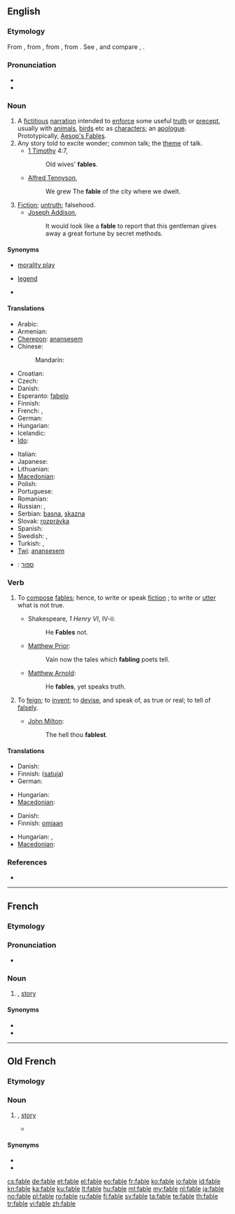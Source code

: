 ==English==
{{wikipedia}}

===Etymology===
From {{etyl|enm|en}}, from {{etyl|fro|en}} {{term|fable|lang=fro}}, from {{etyl|la|en}} {{term|fabula|lang=la}}, from {{term|fari||to speak, say|lang=la}}. See {{term|Ban}}, and compare {{term|fabulous}}, {{term|fame}}.

===Pronunciation===
* {{audio|en-us-fable.ogg|Audio (US)}}
* {{rhymes|eɪbəl}}

===Noun===
{{en-noun}}

# A [[fictitious]] [[narration]] intended to [[enforce]] some useful [[truth]] or [[precept]], usually with [[animals]], [[birds]] etc as [[characters]]; an [[apologue]]. Prototypically, [[w:Aesop's Fables|Aesop's Fables]].
# Any story told to excite wonder; common talk; the [[theme]] of talk.
#* [[w:First Epistle to Timothy|1 Timothy]] 4:7,
#*: Old wives' '''fables'''.
#* [[w:Alfred Tennyson, 1st Baron Tennyson|Alfred Tennyson]],
#*: We grew The '''fable''' of the city where we dwelt.
# [[fiction|Fiction]]; [[untruth]]; falsehood.
#* [[w:Joseph Addison|Joseph Addison]],
#*: It would look like a '''fable''' to report that this gentleman gives away a great fortune by secret methods.

====Synonyms====
* {{sense|fiction to enforce a useful precept}} [[morality play]]
* {{sense|story to excite wonder}} [[legend]]
* {{sense|falsehood}}

====Translations====
{{trans-top|story or tale intended to instruct, to amuse, to enforce some useful truth or precept}}
* Arabic: {{t|ar|أسطورة|f|tr='usTuura}}
* Armenian: {{t+|hy|առակ|tr=aṙak}}
* [[Cherepon]]: [[anansesem]]
* Chinese:
*: Mandarin: {{t-|cmn|寓言|tr=yùyán|sc=Hani}}
* Croatian: {{t+|hr|bajka|f|alt=bȃjka}}
* Czech: {{t+|cs|bajka|f}}
* Danish: {{t-|da|fabel}}
* Esperanto: [[fabelo]]
* Finnish: {{t+|fi|satu}}
* French: {{t+|fr|conte|m}}, {{t+|fr|fable|f}}
* German: {{t+|de|Fabel|f}}
* Hungarian: {{t+|hu|mese}}
* Icelandic: {{t|is|dæmisaga|f}}
* [[Ido]]: {{t|io|fablo|xs=Ido}}
{{trans-mid}}
* Italian: {{t-|it|fiaba|m}}
* Japanese: {{t-|ja|寓言|tr=ぐうげん, gūgen}}
* Lithuanian: {{t|lt|pasakėčia|f|xs=Lithuanian}}
* [[Macedonian]]: {{t-|mk|басна|f|tr=básna}}
* Polish: {{t+|pl|bajka}}
* Portuguese: {{t|pt|fábula|f}}
* Romanian: {{t-|ro|poveste}}
* Russian: {{t+|ru|басня|f|tr=básnja}}, {{t|ru|притча|f|tr=prítča}}
* Serbian: [[basna]], [[skazna]]
* Slovak: [[rozprávka]]
* Spanish: {{t-|es|fábula|f}}
* Swedish: {{t+|sv|saga}}, {{t+|sv|berättelse}}
* Turkish: {{t|tr|fabl}}, {{t|tr|öykünce}}
* [[Twi]]: [[anansesem]]
{{trans-bottom}}

{{checktrans-top}}
* {{ttbc|he}}: [[ספור]]
{{trans-mid}}
{{trans-bottom}}

===Verb===
{{en-verb|fabl|ing}}

# {{intransitive|archaic}} To [[compose]] [[fables]]; hence, to write or speak [[fiction]] ; to write or [[utter]] what is not true.
#* Shakespeare, ''1 Henry VI'', IV-ii:
#*: He '''Fables''' not.
#* [[w:Matthew Prior|Matthew Prior]]:
#*: Vain now the tales which '''fabling''' poets tell.
#* [[w:Matthew Arnold|Matthew Arnold]]:
#*: He '''fables''', yet speaks truth.
# {{transitive|archaic}} To [[feign]]; to [[invent]]; to [[devise]], and speak of, as true or real; to tell of [[falsely]].
#* [[w:John Milton|John Milton]]:
#*: The hell thou '''fablest'''.

====Translations====
{{trans-top|compose fables}}
* Danish: {{t-|da|fable}}
* Finnish: {{t+|fi|sepittää}} ([[satu#Finnish|satuja]])
* German: {{t+|de|fabulieren}}
{{trans-mid}}
* Hungarian: {{t|hu|mesél}}
* [[Macedonian]]: {{t|mk|фабулира|tr=fabulíra}}
{{trans-bottom}}

{{trans-top|tell of falsely}}
* Danish: {{t|da|fabulere}}
* Finnish: {{t+|fi|puhua}} [[oma#Finnish|omiaan]]
{{trans-mid}}
* Hungarian: {{t+|hu|költ}}, {{t|hu|kohol}}
* [[Macedonian]]: {{t|mk|измислува|tr=izmísluva}}
{{trans-bottom}}

===References===
* {{R:Webster 1913}}
{{webster}}

----

==French==

===Etymology===
{{etyl|la|fr}} {{term|fabula|lang=la}}

===Pronunciation===
* {{audio|Fr-fable.ogg|Audio}}

===Noun===
{{fr-noun|f}}

# {{l|en|fable}}, [[story]]

====Synonyms====
* {{l|fr|conte}}
* {{l|fr|histoire}}

----

==Old French==

===Etymology===
{{etyl|la|fro}} {{term|fabula|lang=la}}

===Noun===
{{fro-noun|f}}

# {{l|en|fable}}, [[story]]
#* {{quote-book|circa 1250|title=[[s:fr:Ci encoumence la lections d'ypocrisie et d'umilité|Ci encoumence la lections d'ypocrisie et d'umilité]]|author=[[wikipedia:Rutebeuf|Rutebeuf]]|passage=Ne vos wel faire longue '''fable'''|translation=I don't want to tell you a long story}}

====Synonyms====
* {{l|fro|conte}}
* {{l|fro|estoire}}

[[cs:fable]]
[[de:fable]]
[[et:fable]]
[[el:fable]]
[[eo:fable]]
[[fr:fable]]
[[ko:fable]]
[[io:fable]]
[[id:fable]]
[[kn:fable]]
[[ka:fable]]
[[ku:fable]]
[[lt:fable]]
[[hu:fable]]
[[ml:fable]]
[[my:fable]]
[[nl:fable]]
[[ja:fable]]
[[no:fable]]
[[pl:fable]]
[[ro:fable]]
[[ru:fable]]
[[fi:fable]]
[[sv:fable]]
[[ta:fable]]
[[te:fable]]
[[th:fable]]
[[tr:fable]]
[[vi:fable]]
[[zh:fable]]